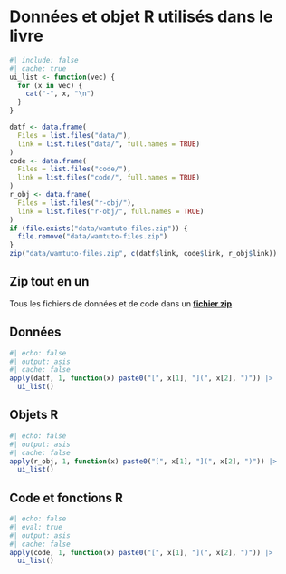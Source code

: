 # Données et objet R utilisés dans le livre {#sec-data-files}


```r
#| include: false
#| cache: true
ui_list <- function(vec) {
  for (x in vec) {
    cat("-", x, "\n")
  }
}

datf <- data.frame(
  Files = list.files("data/"),
  link = list.files("data/", full.names = TRUE)
)
code <- data.frame(
  Files = list.files("code/"),
  link = list.files("code/", full.names = TRUE)
)
r_obj <- data.frame(
  Files = list.files("r-obj/"),
  link = list.files("r-obj/", full.names = TRUE)
)
if (file.exists("data/wamtuto-files.zip")) {
  file.remove("data/wamtuto-files.zip")
}
zip("data/wamtuto-files.zip", c(datf$link, code$link, r_obj$link))
```

## Zip tout en un

Tous les fichiers de données et de code dans un [**fichier zip**](./data/wamtuto-files.zip)

## Données

```r
#| echo: false
#| output: asis
#| cache: false
apply(datf, 1, function(x) paste0("[", x[1], "](", x[2], ")")) |>
  ui_list()
```

## Objets R

```r
#| echo: false
#| output: asis
#| cache: false
apply(r_obj, 1, function(x) paste0("[", x[1], "](", x[2], ")")) |>
  ui_list()
```

## Code et fonctions R

```r
#| echo: false
#| eval: true
#| output: asis
#| cache: false
apply(code, 1, function(x) paste0("[", x[1], "](", x[2], ")")) |>
  ui_list() 
```




<!--
check what is done for BIO8940

use downlaod this to create nice downlaod options potentially

```r
path_files <- list.files(path = system.file("assets/css", package = "downloadthis"), full.names = TRUE)

download_file(
  path = path_files,
  output_name = "Files from downloadthis",
  button_label = "Download files",
  button_type = "danger",
  has_icon = TRUE,
  icon = "fa fa-save",
  self_contained = FALSE
)
```
-->
